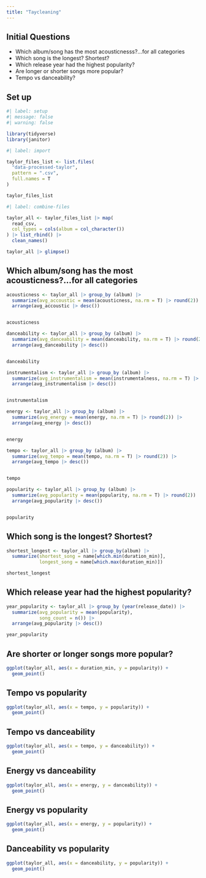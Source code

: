 ```yaml
---
title: "Taycleaning"
---
```


## Initial Questions

- Which album/song has the most acousticnesss?...for all categories
- Which song is the longest? Shortest?
- Which release year had the highest popularity?
- Are longer or shorter songs more popular?
- Tempo vs danceability?


## Set up

```r

#| label: setup
#| message: false
#| warning: false

library(tidyverse)
library(janitor)

```

```r
#| label: import

taylor_files_list <- list.files(
  "data-processed-taylor",
  pattern = ".csv",
  full.names = T
)

taylor_files_list
```

```r
#| label: combine-files 

taylor_all <- taylor_files_list |> map(
  read_csv,
  col_types = cols(album = col_character())
) |> list_rbind() |> 
  clean_names()

taylor_all |> glimpse()
```

## Which album/song has the most acousticness?...for all categories

```r

acousticness <- taylor_all |> group_by (album) |> 
  summarize(avg_accoustic = mean(acousticness, na.rm = T) |> round(2)) |> 
  arrange(avg_accoustic |> desc())


acousticness
```

```r
danceability <- taylor_all |> group_by (album) |> 
  summarize(avg_danceability = mean(danceability, na.rm = T) |> round(2)) |> 
  arrange(avg_danceability |> desc())


danceability
```

```r
instrumentalism <- taylor_all |> group_by (album) |> 
  summarize(avg_instrumentalism = mean(instrumentalness, na.rm = T) |> round(2)) |> 
  arrange(avg_instrumentalism |> desc())


instrumentalism
```

```r
energy <- taylor_all |> group_by (album) |> 
  summarize(avg_energy = mean(energy, na.rm = T) |> round(2)) |> 
  arrange(avg_energy |> desc())


energy
```

```r
tempo <- taylor_all |> group_by (album) |> 
  summarize(avg_tempo = mean(tempo, na.rm = T) |> round(2)) |> 
  arrange(avg_tempo |> desc())


tempo
```


```r
popularity <- taylor_all |> group_by (album) |> 
  summarize(avg_popularity = mean(popularity, na.rm = T) |> round(2)) |> 
  arrange(avg_popularity |> desc())


popularity
```

## Which song is the longest? Shortest?

```r
shortest_longest <- taylor_all |> group_by(album) |> 
  summarize(shortest_song = name[which.min(duration_min)],
            longest_song = name[which.max(duration_min)]) 

shortest_longest

```

## Which release year had the highest popularity?

```r
year_popularity <- taylor_all |> group_by (year(release_date)) |> 
  summarize(avg_popularity = mean(popularity),
            song_count = n()) |> 
  arrange(avg_popularity |> desc())

year_popularity
```

## Are shorter or longer songs more popular?

```r
ggplot(taylor_all, aes(x = duration_min, y = popularity)) +
  geom_point()
```

## Tempo vs popularity

```r
ggplot(taylor_all, aes(x = tempo, y = popularity)) +
  geom_point()
```

## Tempo vs danceability

```r
ggplot(taylor_all, aes(x = tempo, y = danceability)) +
  geom_point()
```

## Energy vs danceability

```r
ggplot(taylor_all, aes(x = energy, y = danceability)) +
  geom_point()
```


## Energy vs popularity

```r
ggplot(taylor_all, aes(x = energy, y = popularity)) +
  geom_point()
```


## Danceability vs popularity

```r
ggplot(taylor_all, aes(x = danceability, y = popularity)) +
  geom_point()
```

